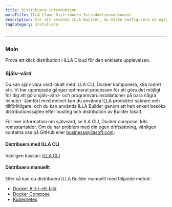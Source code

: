 ```yaml
---
title: Distribuera introduktion
metaTitle: ILLA Cloud Distribuera Introduktionsdokument
description: För att använda ILLA Builder, du måste konfigurera en egen värdmiljö lokalt eller använda ILLA Cloud för att hoppa över byggprocessen och snabbt använda ILLA produkter.
tagCategory: Installera
---
```


* * *

## <Heading hidden>Distribuera introduktion</Heading>

### Moln

Prova ett klick distribution i ILLA Cloud för den enklaste upplevelsen.

### Själv-värd

Du kan själv vara värd lokalt med ILLA CLI, Docker komponera, k8s rodret etc. Vi har upprepade gånger optimerat processen för att göra det möjligt för dig att göra själv-värd- och programvaruinstallationer på bara några minuter. Jämfört med molnet kan du använda ILLA produkter säkrare och tillförlitligare. och du kan använda ILLA Builder genom att helt enkelt besöka distributionssajten efter hosting och distribution av Builder lokalt.

För mer information om självvärd, se ILA CLI, Docker compose, k8s romsstartsidor.
Om du har problem med din egen driftsättning, vänligen kontakta oss på GitHub eller business@illasoft.com.

#### Distribuera med ILLA CLI

Vänligen kassan: [ILLA CLI](https://www.illacloud.com/docs/illa-cli)

#### Distribuera manuellt

Eller så kan du distribuera ILLA Builder manuellt med följande metod:

-   [Docker Allt-i-ett-bild](https://github.com/illacloud/deploy-illa-manuelly/blob/main/docker/README.md)
-   [Docker Compose](https://github.com/illacloud/deploy-illa-manuelly/blob/main/docker-compose/README.md)
-   [Kubernetes](https://github.com/illacloud/deploy-illa-manuellt/blob/main/kubernetes/README.md)
